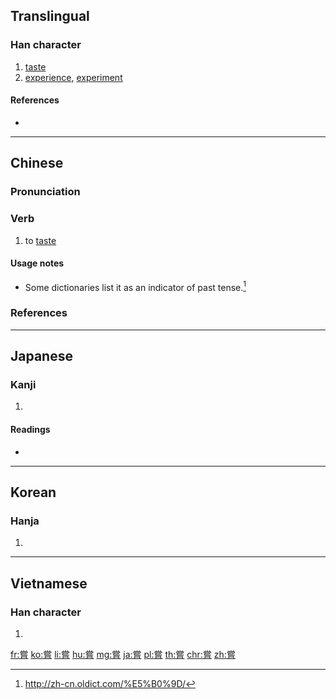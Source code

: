 {{also|尝}}
==Translingual==

===Han character===
{{Han char|rn=30|rad=口|as=11|sn=14|four=90601|canj=FBRPA|ids=⿱⿱龸口旨}}

# [[taste]]
# [[experience]], [[experiment]]

====References====
* {{Han ref|kx=0206.090|dkj=04205|dj=0429.070|hdz=21529.090|uh=5617|ud=22039|bh=B9C1|bd=47553}}

----

==Chinese==
{{zh-forms|s=尝}}

===Pronunciation===
{{zh-pron
|m=cháng
|c=soeng4
|h=pfs=sòng
|md=
|mn=
|w=
|mc=y
|oc=y
|cat=v
}}

===Verb===
{{zh-verb}}

# to [[taste]] {{sense|try the flavour of}}

====Usage notes====
* Some dictionaries list it as an indicator of past tense.<ref>http://zh-cn.oldict.com/%E5%B0%9D/</ref>

===References===
<references/>

----

==Japanese==

===Kanji===
{{ja-kanji|grade=|rs=口11}}

# {{defn|lang=ja|sort=口11}}

====Readings====
* {{ja-readings|kanon=[[しょう]] (shō)|goon=[[じょう]] (jō)|kun=[[なめる]] (nameru), [[こころみる]] (kokoromiru), [[かつて]] (katsute)}}

----

==Korean==

===Hanja===
{{ko-hanja|hangeul=상|rv=sang|mr=sang}}

# {{defn|lang=ko|sort=口11}}

----

==Vietnamese==

===Han character===
{{vi-hantu|[[thường]]|rs=口11}}

# {{defn|lang=vi|sort=口11}}

[[fr:嘗]]
[[ko:嘗]]
[[li:嘗]]
[[hu:嘗]]
[[mg:嘗]]
[[ja:嘗]]
[[pl:嘗]]
[[th:嘗]]
[[chr:嘗]]
[[zh:嘗]]